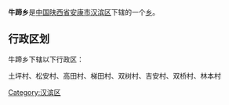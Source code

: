 {{中国乡级行政区
|行政区全称 = 牛蹄乡
|景观照片文件名 = 
|景观照片描述 = 
|汉语拼音 =
|其他语言 = 
|其他语言名称 = 
|位置图文件名 = 
|位置图描述 = 
|自定义图片=
|上级行政区 = [[陕西省|陕西省]][[安康市|安康市]][[汉滨区|汉滨区]]
|行政区类别 = [[乡级行政区|乡]]
|行政区划代码 = 
|行政区划 = 
|村委会 = 
|居委会 = 
|建置时间 = 
|领导职位 = 
|领导名称 = 
|政府驻地 = 
|毗邻 = 
|地理坐标 = 安康市牛蹄乡位于汉滨区西南凤凰山麓，东与石转镇交界，西南与紫阳县汉王镇毗邻，北与汉阴县接壤。
|总面积 = 总面积46.8平方公里，
|总人口 = 辖8个村民委员会，85个村民小组，7729人。
|户籍人口 = 
|户籍人口年份 = 
|常住人口 = 
|常住人口年份 = 
|人口密度 = 
|GDP = 10亿
|邮政编码 = 710025
|电话区号 = 0915
|官方网站 = 
|网站名称 = 
}}
'''牛蹄乡'''是[[中华人民共和国|中国]][[陕西省|陕西省]][[安康市|安康市]][[汉滨区|汉滨区]]下辖的一个[[乡级行政区|乡]]。

== 行政区划 ==
牛蹄乡下辖以下行政区：

土坪村、松安村、高田村、梯田村、双树村、吉安村、双桥村、林本村

{{陕西小作品}}
{{汉滨区行政区划}}

[[Category:汉滨区|Category:汉滨区]]